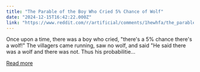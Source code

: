 ```yaml
---
title: "The Parable of the Boy Who Cried 5% Chance of Wolf"
date: "2024-12-15T16:42:22.000Z"
link: "https://www.reddit.com/r/artificial/comments/1hewhfa/the_parable_of_the_boy_who_cried_5_chance_of_wolf/"
---
```


Once upon a time, there was a boy who cried, "there's a 5% chance there's a wolf!"
 The villagers came running, saw no wolf, and said "He said there was a wolf and there was not. Thus his probabilitie...

[Read more](https://www.reddit.com/r/artificial/comments/1hewhfa/the_parable_of_the_boy_who_cried_5_chance_of_wolf/)
